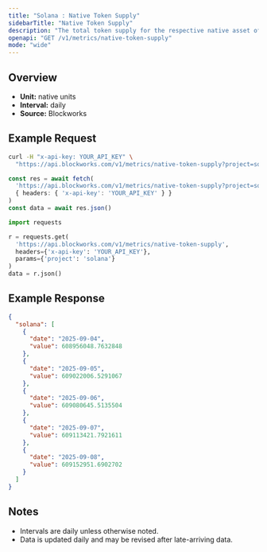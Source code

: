 ```yaml
---
title: "Solana : Native Token Supply"
sidebarTitle: "Native Token Supply"
description: "The total token supply for the respective native asset of that chain. Inclusive of all locked tokens."
openapi: "GET /v1/metrics/native-token-supply"
mode: "wide"
---
```


## Overview

- **Unit:** native units
- **Interval:** daily
- **Source:** Blockworks

## Example Request

<CodeGroup>

```bash cURL
curl -H "x-api-key: YOUR_API_KEY" \
  "https://api.blockworks.com/v1/metrics/native-token-supply?project=solana"
```

```typescript TypeScript
const res = await fetch(
  'https://api.blockworks.com/v1/metrics/native-token-supply?project=solana',
  { headers: { 'x-api-key': 'YOUR_API_KEY' } }
)
const data = await res.json()
```

```python Python
import requests

r = requests.get(
  'https://api.blockworks.com/v1/metrics/native-token-supply',
  headers={'x-api-key': 'YOUR_API_KEY'},
  params={'project': 'solana'}
)
data = r.json()
```

</CodeGroup>

## Example Response

```json
{
  "solana": [
    {
      "date": "2025-09-04",
      "value": 608956048.7632848
    },
    {
      "date": "2025-09-05",
      "value": 609022006.5291067
    },
    {
      "date": "2025-09-06",
      "value": 609080645.5135504
    },
    {
      "date": "2025-09-07",
      "value": 609113421.7921611
    },
    {
      "date": "2025-09-08",
      "value": 609152951.6902702
    }
  ]
}
```

## Notes
- Intervals are daily unless otherwise noted.
- Data is updated daily and may be revised after late-arriving data.
